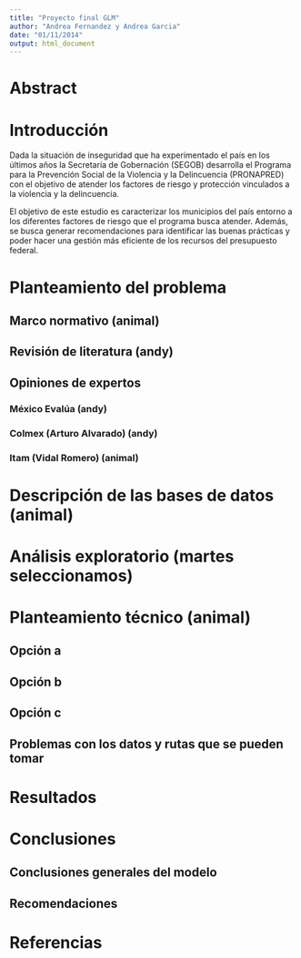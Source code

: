 ```yaml
---
title: "Proyecto final GLM"
author: "Andrea Fernandez y Andrea Garcia"
date: "01/11/2014"
output: html_document
---
```


# Abstract

# Introducción

Dada la situación de inseguridad que ha experimentado el país en los últimos años la Secretaría de Gobernación  (SEGOB) desarrolla el Programa para la Prevención Social de la Violencia y la Delincuencia (PRONAPRED) con el objetivo de atender los factores de riesgo y protección vinculados a la violencia y la delincuencia.

El objetivo de este estudio es caracterizar los municipios del país entorno a los diferentes factores de riesgo que el programa busca atender. Además, se busca generar recomendaciones para identificar las buenas prácticas y poder hacer una gestión más eficiente de los recursos del presupuesto federal.

# Planteamiento del problema
## Marco normativo (animal)
## Revisión de literatura (andy) 
## Opiniones de expertos
### México Evalúa (andy)
### Colmex (Arturo Alvarado) (andy)
### Itam (Vidal Romero) (animal)


# Descripción de las bases de datos (animal)

# Análisis exploratorio (martes seleccionamos)

# Planteamiento técnico (animal)
## Opción a
## Opción b
## Opción c


## Problemas con los datos y rutas que se pueden tomar 


# Resultados

# Conclusiones

## Conclusiones generales del modelo
## Recomendaciones

# Referencias